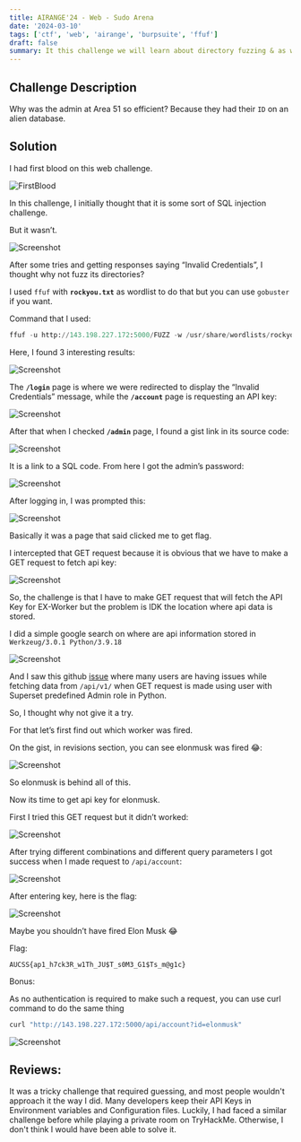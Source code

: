```yaml
---
title: AIRANGE'24 - Web - Sudo Arena
date: '2024-03-10'
tags: ['ctf', 'web', 'airange', 'burpsuite', 'ffuf']
draft: false
summary: It this challenge we will learn about directory fuzzing & as well as query fuzzing.
---
```


## Challenge Description

Why was the admin at Area 51 so efficient? Because they had their `ID` on an alien database.

## Solution

I had first blood on this web challenge.

![FirstBlood](/static/writeups/airange24/web/first_blood_sudo_arena.png)

In this challenge, I initially thought that it is some sort of SQL injection challenge.

But it wasn’t.

![Screenshot](/static/writeups/airange24/web/sudo_arena_1.png)

After some tries and getting responses saying “Invalid Credentials”, I thought why not fuzz its directories?

I used `ffuf` with **`rockyou.txt`** as wordlist to do that but you can use `gobuster` if you want.

Command that I used:

```python
ffuf -u http://143.198.227.172:5000/FUZZ -w /usr/share/wordlists/rockyou.txt -recursion | tee ffuf.log
```

Here, I found 3 interesting results:

![Screenshot](/static/writeups/airange24/web/sudo_arena_2.png)

The **`/login`** page is where we were redirected to display the “Invalid Credentials” message, while the **`/account`** page is requesting an API key:

![Screenshot](/static/writeups/airange24/web/sudo_arena_3.png)

After that when I checked **`/admin`** page, I found a gist link in its source code:

![Screenshot](/static/writeups/airange24/web/sudo_arena_4.png)

It is a link to a SQL code. From here I got the admin’s password:

![Screenshot](/static/writeups/airange24/web/sudo_arena_5.png)

After logging in, I was prompted this:

![Screenshot](/static/writeups/airange24/web/sudo_arena_6.png)

Basically it was a page that said clicked me to get flag.

I intercepted that GET request because it is obvious that we have to make a GET request to fetch api key:

![Screenshot](/static/writeups/airange24/web/sudo_arena_7.png)

So, the challenge is that I have to make GET request that will fetch the API Key for EX-Worker but the problem is IDK the location where api data is stored.

I did a simple google search on where are api information stored in `Werkzeug/3.0.1 Python/3.9.18`

![Screenshot](/static/writeups/airange24/web/sudo_arena_google_search.png)

And I saw this github [issue](https://github.com/apache/superset/issues/25890) where many users are having issues while fetching data from `/api/v1/` when GET request is made using user with Superset predefined Admin role in Python.

So, I thought why not give it a try.

For that let’s first find out which worker was fired.

On the gist, in revisions section, you can see elonmusk was fired 😂:

![Screenshot](/static/writeups/airange24/web/sudo_arena_8.png)

So elonmusk is behind all of this.

Now its time to get api key for elonmusk.

First I tried this GET request but it didn’t worked:

![Screenshot](/static/writeups/airange24/web/sudo_arena_9.png)

After trying different combinations and different query parameters I got success when I made request to `/api/account`:

![Screenshot](/static/writeups/airange24/web/sudo_arena_10.png)

After entering key, here is the flag:

![Screenshot](/static/writeups/airange24/web/sudo_arena_11.png)

Maybe you shouldn’t have fired Elon Musk 😂

Flag:

```
AUCSS{ap1_h7ck3R_w1Th_JU$T_s0M3_G1$Ts_m@g1c}
```

Bonus:

As no authentication is required to make such a request, you can use curl command to do the same thing

```python
curl "http://143.198.227.172:5000/api/account?id=elonmusk"
```

![Screenshot](/static/writeups/airange24/web/sudo_arena_12.png)

## Reviews:

It was a tricky challenge that required guessing, and most people wouldn't approach it the way I did. Many developers keep their API Keys in Environment variables and Configuration files. Luckily, I had faced a similar challenge before while playing a private room on TryHackMe. Otherwise, I don't think I would have been able to solve it.
